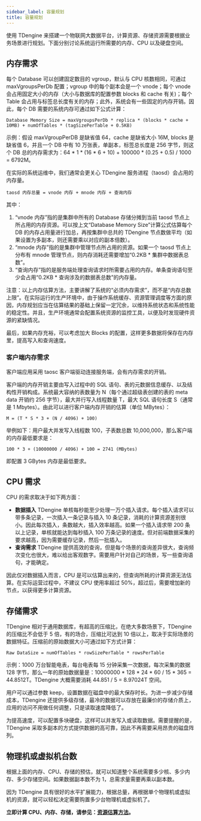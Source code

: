 ```yaml
---
sidebar_label: 容量规划
title: 容量规划
---
```


使用 TDengine 来搭建一个物联网大数据平台，计算资源、存储资源需要根据业务场景进行规划。下面分别讨论系统运行所需要的内存、CPU 以及硬盘空间。

## 内存需求

每个 Database 可以创建固定数目的 vgroup，默认与 CPU 核数相同，可通过 maxVgroupsPerDb 配置；vgroup 中的每个副本会是一个 vnode；每个 vnode 会占用固定大小的内存（大小与数据库的配置参数 blocks 和 cache 有关)；每个 Table 会占用与标签总长度有关的内存；此外，系统会有一些固定的内存开销。因此，每个 DB 需要的系统内存可通过如下公式计算：

```
Database Memory Size = maxVgroupsPerDb * replica * (blocks * cache + 10MB) + numOfTables * (tagSizePerTable + 0.5KB)
```

示例：假设 maxVgroupPerDB 是缺省值 64，cache 是缺省大小 16M, blocks 是缺省值 6，并且一个 DB 中有 10 万张表，单副本，标签总长度是 256 字节，则这个 DB 总的内存需求为：64 \* 1 \* (16 \* 6 + 10) + 100000 \* (0.25 + 0.5) / 1000 = 6792M。

在实际的系统运维中，我们通常会更关心 TDengine 服务进程（taosd）会占用的内存量。

```
taosd 内存总量 = vnode 内存 + mnode 内存 + 查询内存
```

其中：

1. “vnode 内存”指的是集群中所有的 Database 存储分摊到当前 taosd 节点上所占用的内存资源。可以按上文“Database Memory Size”计算公式估算每个 DB 的内存占用量进行加总，再按集群中总共的 TDengine 节点数做平均（如果设置为多副本，则还需要乘以对应的副本倍数）。
2. “mnode 内存”指的是集群中管理节点所占用的资源。如果一个 taosd 节点上分布有 mnode 管理节点，则内存消耗还需要增加“0.2KB \* 集群中数据表总数”。
3. “查询内存”指的是服务端处理查询请求时所需要占用的内存。单条查询语句至少会占用“0.2KB \* 查询涉及的数据表总数”的内存量。

注意：以上内存估算方法，主要讲解了系统的“必须内存需求”，而不是“内存总数上限”。在实际运行的生产环境中，由于操作系统缓存、资源管理调度等方面的原因，内存规划应当在估算结果的基础上保留一定冗余，以维持系统状态和系统性能的稳定性。并且，生产环境通常会配置系统资源的监控工具，以便及时发现硬件资源的紧缺情况。

最后，如果内存充裕，可以考虑加大 Blocks 的配置，这样更多数据将保存在内存里，提高写入和查询速度。

### 客户端内存需求

客户端应用采用 taosc 客户端驱动连接服务端，会有内存需求的开销。

客户端的内存开销主要由写入过程中的 SQL 语句、表的元数据信息缓存、以及结构性开销构成。系统最大容纳的表数量为 N（每个通过超级表创建的表的 meta data 开销约 256 字节），最大并行写入线程数量 T，最大 SQL 语句长度 S（通常是 1 Mbytes）。由此可以进行客户端内存开销的估算（单位 MBytes）：

```
M = (T * S * 3 + (N / 4096) + 100)
```

举例如下：用户最大并发写入线程数 100，子表数总数 10,000,000，那么客户端的内存最低要求是：

```
100 * 3 + (10000000 / 4096) + 100 = 2741 (MBytes)
```

即配置 3 GBytes 内存是最低要求。

## CPU 需求

CPU 的需求取决于如下两方面：

- **数据插入** TDengine 单核每秒能至少处理一万个插入请求。每个插入请求可以带多条记录，一次插入一条记录与插入 10 条记录，消耗的计算资源差别很小。因此每次插入，条数越大，插入效率越高。如果一个插入请求带 200 条以上记录，单核就能达到每秒插入 100 万条记录的速度。但对前端数据采集的要求越高，因为需要缓存记录，然后一批插入。
- **查询需求** TDengine 提供高效的查询，但是每个场景的查询差异很大，查询频次变化也很大，难以给出客观数字。需要用户针对自己的场景，写一些查询语句，才能确定。

因此仅对数据插入而言，CPU 是可以估算出来的，但查询所耗的计算资源无法估算。在实际运营过程中，不建议 CPU 使用率超过 50%，超过后，需要增加新的节点，以获得更多计算资源。

## 存储需求

TDengine 相对于通用数据库，有超高的压缩比，在绝大多数场景下，TDengine 的压缩比不会低于 5 倍，有的场合，压缩比可达到 10 倍以上，取决于实际场景的数据特征。压缩前的原始数据大小可通过如下方式计算：

```
Raw DataSize = numOfTables * rowSizePerTable * rowsPerTable
```

示例：1000 万台智能电表，每台电表每 15 分钟采集一次数据，每次采集的数据 128 字节，那么一年的原始数据量是：10000000 \* 128 \* 24 \* 60 / 15 \* 365 = 44.8512T。TDengine 大概需要消耗 44.851 / 5 = 8.97024T 空间。

用户可以通过参数 keep，设置数据在磁盘中的最大保存时长。为进一步减少存储成本，TDengine 还提供多级存储，最冷的数据可以存放在最廉价的存储介质上，应用的访问不用做任何调整，只是读取速度降低了。

为提高速度，可以配置多块硬盘，这样可以并发写入或读取数据。需要提醒的是，TDengine 采取多副本的方式提供数据的高可靠，因此不再需要采用昂贵的磁盘阵列。

## 物理机或虚拟机台数

根据上面的内存、CPU、存储的预估，就可以知道整个系统需要多少核、多少内存、多少存储空间。如果数据副本数不为 1，总需求量需要再乘以副本数。

因为 TDengine 具有很好的水平扩展能力，根据总量，再根据单个物理机或虚拟机的资源，就可以轻松决定需要购置多少台物理机或虚拟机了。

**立即计算 CPU、内存、存储，请参见：[资源估算方法](https://www.taosdata.com/config/config.html)。**
